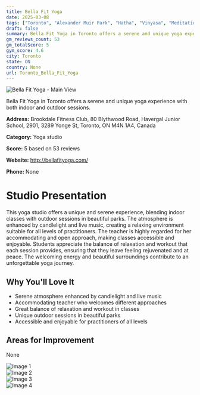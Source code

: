 ```yaml
---
title: Bella Fit Yoga
date: 2025-03-08
tags: ["Toronto", "Alexander Muir Park", "Hatha", "Vinyasa", "Meditation", "serene", "welcoming", "Toronto"]  
draft: false
summary: Bella Fit Yoga in Toronto offers a serene and unique yoga experience with both indoor and outdoor sessions.
gm_reviews_count: 53
gm_totalScore: 5
gym_score: 4.6
city: Toronto
state: ON
country: None
url: Toronto_Bella_Fit_Yoga
---
```


<div className="aspect-[16/9] relative my-8">
  <img 
    src="https://lh5.googleusercontent.com/p/AF1QipPrGedhf-i_mkFTFWxj15qT7267-cmUM-fjRqyN=w1920-h1080-k-no"
    alt="Bella Fit Yoga - Main View"
    className="object-cover absolute inset-0 w-full h-full rounded-lg"
  />
</div>

Bella Fit Yoga in Toronto offers a serene and unique yoga experience with both indoor and outdoor sessions.

**Address:** Brookdale Fitness Club, 80 Blythwood Road, Havergal Junior School, 2901, 3289 Yonge St, Toronto, ON M4N 1A4, Canada

**Category:** Yoga studio

**Score:** 5 based on 53 reviews

**Website:** http://bellafityoga.com/

**Phone:** None

# Studio Presentation

This yoga studio offers a unique and serene experience, blending indoor classes with outdoor sessions in beautiful parks. The atmosphere is enhanced by candlelight and live music, creating a relaxing environment suitable for all levels of practitioners. The teacher is highly regarded for her accommodating and open approach, making classes accessible and enjoyable. Students appreciate the balance of relaxation and workout that each session provides, ensuring that they leave feeling rejuvenated and at peace. The welcoming energy and beautiful surroundings contribute to an unforgettable yoga journey.

## Why You'll Love It

- Serene atmosphere enhanced by candlelight and live music
- Accommodating teacher who welcomes different approaches
- Great balance of relaxation and workout in classes
- Unique outdoor sessions in beautiful parks
- Accessible and enjoyable for practitioners of all levels

## Areas for Improvement

None

<div className="grid grid-cols-1 xl:grid-cols-2 gap-4 my-8">
<div className="aspect-[4/3] relative"><img src="https://lh3.googleusercontent.com/p/AF1QipPgOkPA6Att0J2geBfutQhXbh4zCbIxx21M_Mxl=w1920-h1080-k-no" alt="Image 1" className="object-cover absolute inset-0 w-full h-full rounded-lg" /></div>
<div className="aspect-[4/3] relative"><img src="https://lh5.googleusercontent.com/p/AF1QipMj0DUd2u2a58eX8jzuE6sjmvcS2zknn81_gi6f=w1920-h1080-k-no" alt="Image 2" className="object-cover absolute inset-0 w-full h-full rounded-lg" /></div>
<div className="aspect-[4/3] relative"><img src="https://lh5.googleusercontent.com/p/AF1QipO1h4_US9w0k_EHl3a0WfTuBItyFXUnXi56_Gxx=w1920-h1080-k-no" alt="Image 3" className="object-cover absolute inset-0 w-full h-full rounded-lg" /></div>
<div className="aspect-[4/3] relative"><img src="https://lh5.googleusercontent.com/p/AF1QipOjHBX09GGvsz__Gxg-TNGzOGf5xEVnruleaheg=w1920-h1080-k-no" alt="Image 4" className="object-cover absolute inset-0 w-full h-full rounded-lg" /></div>
</div>